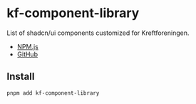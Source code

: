 
<Meta title="shadcnui-components/Introduction" />

# kf-component-library

List of shadcn/ui components customized for Kreftforeningen.

- [NPM.js](https://www.npmjs.com/package/kf-component-library)
- [GitHub](https://github.com/kreftforeningen/kf-component-library)

## Install

```
pnpm add kf-component-library
```

